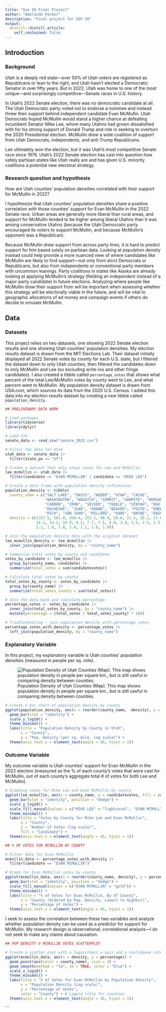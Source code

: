 ```yaml
---
title: "Gov 50 Final Project"
author: "Adelaide Parker"
description: "Final project for GOV 50"
output:
  distill::distill_article:
    self_contained: false
---
```

## Introduction

### Background

Utah is a deeply red state—over 50% of Utah voters are registered as Republicans or lean to the right, and Utah hasn’t elected a Democratic Senator in over fifty years. But in 2022, Utah was home to one of the most unique—and surprisingly competitive—Senate races in U.S. history.

In Utah’s 2022 Senate election, there was no democratic candidate at all. The Utah Democratic party voted not to endorse a nominee and instead threw their support behind independent candidate Evan McMullin. Utah Democrats hoped McMullin would stand a higher chance at defeating incumbent Senator Mike Lee, whom many Utahns had grown dissatisfied with for his strong support of Donald Trump and role in seeking to overturn the 2020 Presidential election. McMullin drew a wide coalition of support from Utah Democrats, independents, and anti-Trump Republicans.

Lee ultimately won the election, but it was Utah’s most competitive Senate race since 1976. Utah’s 2022 Senate election has cast into question how safely partisan states like Utah really are and has given U.S. minority coalitions a potential new electoral strategy.

### Research question and hypothesis

How are Utah counties’ population densities correlated with their support for McMullin in 2022?

I hypothesize that Utah counties’ population densities share a positive correlation with those counties’ support for Evan McMullin in the 2022 Senate race. Urban areas are generally more liberal than rural areas, and support for McMullin tended to be higher among liberal Utahns than it was among conservative Utahns (because the Utah Democratic party encouraged its voters to support McMullin, and because McMullin’s opponent was a Republican).

Because McMullin drew support from across party lines, it is hard to predict support for him based solely on partisan data. Looking at population density instead could help provide a more nuanced view of where candidates like McMullin are likely to find support—not only from strict Democrats or Republicans, but also from independents or conventional party members with uncommon leanings. Party coalitions in states like Alaska are already looking at applying McMullin’s strategy (fielding an independent instead of a major-party candidate) in future elections. Analyzing where people like McMullin draw their support from will be important when assessing whether this strategy will be electorally viable in the future, and will be vital to geographic allocations of ad money and campaign events if others do decide to emulate McMullin.

## Data

### Datasets

This project relies on two datasets, one showing 2022 Senate election results and one showing Utah counties’ population densities. My election results dataset is drawn from the MIT Elections Lab. Their dataset initially displayed all 2022 Senate votes by county for each U.S. state, but I filtered the dataset down to only Utah counties, then filtered the candidates down to only McMullin and Lee (so excluding write-ins and other fringe candidates). I also created a tibble called `percentage_votes` that shows what percent of the total Lee/McMullin votes by county went to Lee, and what percent went to McMullin. My population density dataset is drawn from USA.com, which sources its data from the 2020 U.S. Census. I added this data into my election results dataset by creating a new tibble called `population_density.`

```r
## PRELIMINARY DATA WORK

# Load packages
library(tidyverse)
library(dplyr)

# Load CSV
senate_data <- read_csv("senate_2022.csv")

# Filter the data for Utah
utah_data <- senate_data |>
  filter(state_po == "UT")

# Create a dataset that only shows votes for Lee and McMullin
lee_mcmullin <- utah_data |>
  filter(candidate == "EVAN MCMULLIN" | candidate == "MIKE LEE")

# Create a data frame with population density information
population_density <- tibble(
  county_name = c("SALT LAKE", "DAVIS", "WEBER", "UTAH", "CACHE", 
                  "WASHINGTON", "WASATCH", "SUMMIT", "SANPETE", "MORGAN", 
                  "CARBON", "IRON", "SEVIER", "TOOELE", "UINTAH", "BOX ELDER",
                  "DUCHESNE", "JUAB", "GRAND", "BEAVER", "PIUTE", "EMERY",
                  "RICH", "SAN JUAN", "MILLARD", "KANE", "WAYNE", "DAGGETT", "GARFIELD"),
  density = c(1317.5, 501.0, 358.4, 252.1, 98.9, 59.6, 21.2, 20.1, 17.6, 16.3,
              14.2, 14.2, 10.8, 8.2, 7.7, 7.5, 6.0, 3.0, 2.5, 2.5, 2.5, 2.4, 
              2.1, 1.9, 1.8, 1.8, 1.1, 1.0, 1.0))

# Join the population density data with the original dataset
lee_mcmullin_density <- lee_mcmullin |>
  inner_join(population_density, by = "county_name")

# Summarize total votes by county and candidate
votes_by_candidate <- lee_mcmullin |>
  group_by(county_name, candidate) |>
  summarize(total_votes = sum(candidatevotes))

# Calculate total votes by county
total_votes_by_county <- votes_by_candidate |>
  group_by(county_name) |>
  summarize(total_votes_county = sum(total_votes))

# Join the data back and calculate percentage
percentage_votes <- votes_by_candidate |>
  inner_join(total_votes_by_county, by = "county_name") |>
  mutate(percentage = (total_votes / total_votes_county) * 100)

# Troubleshooting - join population_density with percentage_votes
percentage_votes_with_density <- percentage_votes |>
  left_join(population_density, by = "county_name")
```
### Explanatory Variable

In this project, my explanatory variable is Utah counties’ population densities (measured in people per sq. mile).

![Population Density of Utah Counties (Map). This map shows population density in people per square km., but is still useful in comparing density between counties.](UT_Pop_Map.png)

```r
# Create a bar chart of population density by county
ggplot(population_density, aes(x = reorder(county_name, -density), y = density)) +
  geom_bar(stat = "identity") +
  scale_y_log10() +
  theme_minimal() +
  labs(title = "Population Density by County in Utah",
       x = "County",
       y = "Pop. Density (per sq. mile, log scale)") +
  theme(axis.text.x = element_text(angle = 45, hjust = 1))
```

### Outcome Variable

My outcome variable is Utah counties’ support for Evan McMullin in the 2022 election (measured as the % of each county’s votes that were cast for McMullin, out of each county’s aggregate total # of votes for both Lee and McMullin).

```r
# Graphing votes for Mike Lee and Evan McMullin by county
ggplot(lee_mcmullin, aes(x = county_name, y = candidatevotes, fill = candidate)) +
  geom_bar(stat = "identity", position = "dodge") +
  scale_y_log10() +
  scale_fill_manual(values = c("MIKE LEE" = "lightcoral", "EVAN MCMULLIN" = "gold")) +
  theme_minimal() +
  labs(title = "Votes by County for Mike Lee and Evan McMullin",
       x = "County",
       y = "Number of Votes (log scale)",
       fill = "Candidate") +
  theme(axis.text.x = element_text(angle = 45, hjust = 1))
```


```r
## % OF VOTES FOR MCMULLIN BY COUNTY

# Filter data for Evan McMullin
mcmullin_data <- percentage_votes_with_density |>
  filter(candidate == "EVAN MCMULLIN")

# Graph for Evan McMullin votes by county
ggplot(mcmullin_data, aes(x = reorder(county_name, density), y = percentage, fill = candidate)) +
  geom_bar(stat = "identity", position = "dodge") +
  scale_fill_manual(values = c("EVAN MCMULLIN" = "gold")) +
  theme_minimal() +
  labs(title = "% of Votes for Evan McMullin, By UT County",
       x = "County (Ordered by Pop. Density, Lowest to Highest)",
       y = "Percentage of Votes") +
  theme(axis.text.x = element_text(angle = 45, hjust = 1))
```
I seek to assess the correlation between these two variables and analyze whether population density can be used as a predictor for support for McMullin. My research design is observational, correlational analysis—I do not seek to make any claims about causation.

```r
## POP DENSITY V MCMULLIN VOTES SCATTERPLOT

# Create a scatter plot with a logarithmic x-axis and a confidence interval for the line of best fit
ggplot(mcmullin_data, aes(x = density, y = percentage)) +
  geom_point(aes(color = county_name), size = 3) +
  geom_smooth(method = "lm", se = TRUE, color = "blue") +
  scale_x_log10() +
  theme_minimal() +
  labs(title = "% of Votes for Evan McMullin by Population Density",
       x = "Population Density (Log scale)",
       y = "Percentage of Votes",
       color = "County") + # Legend title for counties
  theme(axis.text.x = element_text(angle = 45, hjust = 1))
```


```

